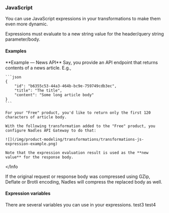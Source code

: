 
### JavaScript

You can use JavaScript expressions in your transformations to make them even more dynamic.

Expressions must evaluate to a new string value for the header/query string parameter/body.

#### Examples

<Info>
    **Example — News API**
    Say, you provide an API endpoint that returns contents of a news article. E.g.,

    ```json
    {
        "id": "b6355c53-44a3-464b-bc9e-759749cdb3ec",
        "title": "The title",
        "content": "Some long article body"
    }
    ```

    For your "Free" product, you'd like to return only the first 120 characters of article body.

    With the following transformation added to the "Free" product, you configure Nadles API Gateway to do that:

    ![](/img/product-modeling/transformations/transformations-js-expression-example.png)

    Note that the expression evaluation result is used as the **new value** for the response body.
</Info


<Note>
    If the original request or response body was compressed using GZip, Deflate or Brotli encoding, Nadles will compress the replaced body as well.
</Note>


#### Expression variables

There are several variables you can use in your expressions.
test3
test4